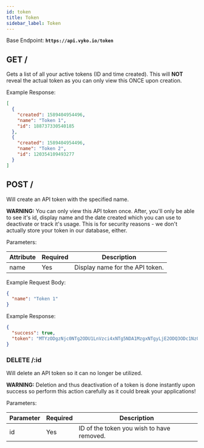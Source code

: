 ```yaml
---
id: token
title: Token
sidebar_label: Token
---
```


Base Endpoint: **`https://api.vyko.io/token`**


## <Pill type="GET">GET</Pill> /

Gets a list of all your active tokens (ID and time created). This will **NOT** reveal the actual token as you can only view this ONCE upon creation.

Example Response:

```json
[
  {
    "created": 1589404954496,
    "name": "Token 1",
    "id": 188737330540185
  },
  {
    "created": 1589404954496,
    "name": "Token 2",
    "id": 120354109493277
  }
]
```

## <Pill type="POST">POST</Pill> /

Will create an API token with the specified name.

**WARNING:** You can only view this API token once. After, you'll only be able to see it's id, display name and the date created which you can use to deactivate or track it's usage. This is for security reasons - we don't actually store your token in our database, either.

Parameters:

| Attribute | Required | Description                     |
| --------- | -------- | ------------------------------- |
| name      | Yes      | Display name for the API token. |

Example Request Body:

```json
{
  "name": "Token 1"
}
```

Example Response:

```json
{
  "success": true,
  "token": "MTYzODgzNjc0NTg2ODU1LnVzci4xNTg5NDA1MzgxNTgyLjE2ODQ3ODc1NzQyNDc5Nw.be9205f1ff0e79bf99c1e04ac1fddb7f71c020de75abfe2fe7aa27e13711671a44537e9e39ed4513bb860ab340c9be3a281e545834e542fe98901f23879212e02"
}
```

### <Pill type="DELETE">DELETE</Pill> /:id

Will delete an API token so it can no longer be utilized.

**WARNING:** Deletion and thus deactivation of a token is done instantly upon success so perform this action carefully as it could break your applications!

Parameters:

| Parameter | Required | Description                               |
| --------- | -------- | ----------------------------------------- |
| id        | Yes      | ID of the token you wish to have removed. |
